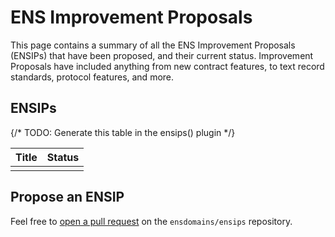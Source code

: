 # ENS Improvement Proposals

This page contains a summary of all the ENS Improvement Proposals (ENSIPs) that have been proposed, and their current status.
Improvement Proposals have included anything from new contract features, to text record standards, protocol features, and more.

## ENSIPs

{/* TODO: Generate this table in the ensips() plugin */}

| Title | Status |
| ----- | ------ |
|       |        |

## Propose an ENSIP

Feel free to [open a pull request](https://github.com/ensdomains/ensips/pulls) on the `ensdomains/ensips` repository.
